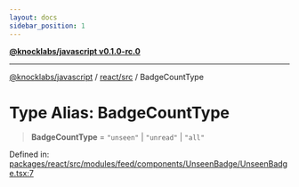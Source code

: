 ```yaml
---
layout: docs
sidebar_position: 1
---
```


[**@knocklabs/javascript v0.1.0-rc.0**](../../../index.mdx)

***

[@knocklabs/javascript](../../../modules.mdx) / [react/src](../index.mdx) / BadgeCountType

# Type Alias: BadgeCountType

> **BadgeCountType** = `"unseen"` \| `"unread"` \| `"all"`

Defined in: [packages/react/src/modules/feed/components/UnseenBadge/UnseenBadge.tsx:7](https://github.com/knocklabs/javascript/blob/main/packages/react/src/modules/feed/components/UnseenBadge/UnseenBadge.tsx#L7)
